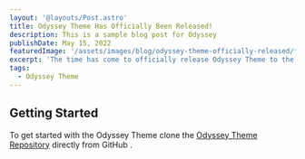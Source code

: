 ```yaml
---
layout: '@layouts/Post.astro'
title: Odyssey Theme Has Officially Been Released!
description: This is a sample blog post for Odyssey
publishDate: May 15, 2022
featuredImage: '/assets/images/blog/odyssey-theme-officially-released/featured.jpg'
excerpt: 'The time has come to officially release Odyssey Theme to the world. Learn more about what it is and how you can start using it today.'
tags:
  - Odyssey Theme
---
```



## Getting Started

To get started with the Odyssey Theme clone the [Odyssey Theme Repository](https://gixthub.com/treefarmstudio/odyssey-theme) directly from GitHub .
